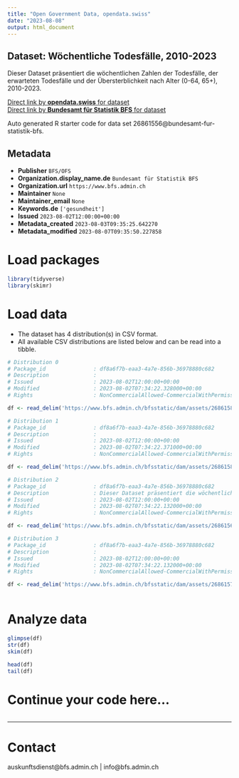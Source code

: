 ```yaml
---
title: "Open Government Data, opendata.swiss"
date: "2023-08-08"
output: html_document
---
```


## Dataset: Wöchentliche Todesfälle, 2010-2023

Dieser Dataset präsentiert die wöchentlichen Zahlen der Todesfälle, der erwarteten Todesfälle und der Übersterblichkeit nach Alter (0-64, 65+), 2010-2023.

[Direct link by **opendata.swiss** for dataset](https://opendata.swiss/de/dataset/wochentliche-todesfalle-2010-2023)<br>
[Direct link by **Bundesamt für Statistik BFS** for dataset](https://www.bfs.admin.ch/asset/de/ts-d-14.03.04.03-wr)

Auto generated R starter code for data set 26861556@bundesamt-fur-statistik-bfs.

## Metadata

- **Publisher** `BFS/OFS`
- **Organization.display_name.de** `Bundesamt für Statistik BFS`
- **Organization.url** `https://www.bfs.admin.ch`
- **Maintainer** `None`
- **Maintainer_email** `None`
- **Keywords.de** `['gesundheit']`
- **Issued** `2023-08-02T12:00:00+00:00`
- **Metadata_created** `2023-08-03T09:35:25.642270`
- **Metadata_modified** `2023-08-07T09:35:50.227858`


# Load packages

```r

library(tidyverse)
library(skimr)

```

# Load data

-   The dataset has 4 distribution(s) in CSV format.
-   All available CSV distributions are listed below and can be read into a tibble.

```r

# Distribution 0
# Package_id               : df8a6f7b-eaa3-4a7e-856b-36978880c682
# Description              : 
# Issued                   : 2023-08-02T12:00:00+00:00
# Modified                 : 2023-08-02T07:34:22.328000+00:00
# Rights                   : NonCommercialAllowed-CommercialWithPermission-ReferenceRequired

df <- read_delim('https://www.bfs.admin.ch/bfsstatic/dam/assets/26861580/master')

# Distribution 1
# Package_id               : df8a6f7b-eaa3-4a7e-856b-36978880c682
# Description              : 
# Issued                   : 2023-08-02T12:00:00+00:00
# Modified                 : 2023-08-02T07:34:22.371000+00:00
# Rights                   : NonCommercialAllowed-CommercialWithPermission-ReferenceRequired

df <- read_delim('https://www.bfs.admin.ch/bfsstatic/dam/assets/26861583/master')

# Distribution 2
# Package_id               : df8a6f7b-eaa3-4a7e-856b-36978880c682
# Description              : Dieser Dataset präsentiert die wöchentlichen Zahlen der Todesfälle, der erwarteten Todesfälle und der Übersterblichkeit nach Alter (0-64, 65+), 2010-2023.
# Issued                   : 2023-08-02T12:00:00+00:00
# Modified                 : 2023-08-02T07:34:22.132000+00:00
# Rights                   : NonCommercialAllowed-CommercialWithPermission-ReferenceRequired

df <- read_delim('https://www.bfs.admin.ch/bfsstatic/dam/assets/26861568/master')

# Distribution 3
# Package_id               : df8a6f7b-eaa3-4a7e-856b-36978880c682
# Description              : 
# Issued                   : 2023-08-02T12:00:00+00:00
# Modified                 : 2023-08-02T07:34:22.132000+00:00
# Rights                   : NonCommercialAllowed-CommercialWithPermission-ReferenceRequired

df <- read_delim('https://www.bfs.admin.ch/bfsstatic/dam/assets/26861574/master')



```

# Analyze data

```r

glimpse(df)
str(df)
skim(df)

head(df)
tail(df)

```

# Continue your code here...

```r

```

------------------------------------------------------------------------

# Contact

auskunftsdienst@bfs.admin.ch | info@bfs.admin.ch
